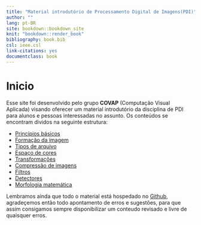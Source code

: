 ```yaml
---
title: "Material introdutório de Processamento Digital de Imagens(PDI)"
author: ""
lang: pt-BR
site: bookdown::bookdown_site
knit: "bookdown::render_book"
bibliography: book.bib
csl: ieee.csl
link-citations: yes
documentclass: book
---
```


# Inicio {-}

Esse site foi desenvolvido pelo grupo **COVAP** (Computação Visual Aplicada) visando oferecer um material introdutório da disciplina de PDI para alunos e pessoas interessadas no assunto.
Os conteúdos se encontram dividos na seguinte estrutura:

- [Princípios básicos](introducao.md)
- [Formação da imagem](formacao_imagem.md)
- [Tipos de arquivo](tipos_arquivos.md)
- [Espaço de cores](espaco_cores.md)
- [Transformações](transformacoes.md)
- [Compressão de imagens](compressao_imagem.md)
- [Filtros](filtros.md)
- [Detectores](detectores.md)
- [Morfologia matemática](morfologia.md) 
  
Lembramos ainda que todo o material está hospedado no [Github](https://github.com/GilsonJRS/covap-pdi), agradeçemos então todo apontamento de erros e sugestões, para que assim consigamos sempre disponibilizar um conteudo revisado e livre de quaisquer erros.

<!-- If you need PDF output, uncomment bookdown::pdf_book above in YAML. You will need a LaTeX installation, e.g., https://yihui.name/tinytex/ -->
